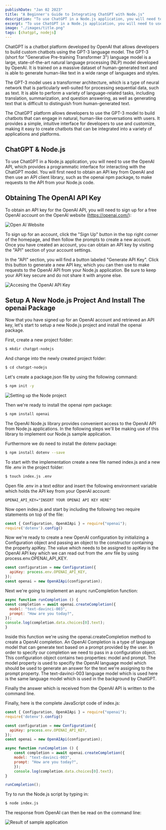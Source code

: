 ```yaml
---
publishDate: "Jan 02 2023"
title: "A Beginner's Guide to Integrating ChatGPT with Node.js"
description: "To use ChatGPT in a Node.js application, you will need to use the OpenAI API, which provides a programmatic interface for interacting with the ChatGPT model. You will first need to obtain an API key from OpenAI and then use an API client library, such as the openai npm package, to make requests to the API from your Node.js code."
excerpt: "To use ChatGPT in a Node.js application, you will need to use the OpenAI API, which provides a programmatic interface for interacting with the ChatGPT model. You will first need to obtain an API key from OpenAI and then use an API client library, such as the openai npm package, to make requests to the API from your Node.js code."
image: "./images/title.png"
tags: [chatgpt, nodejs]
---
```


ChatGPT is a chatbot platform developed by OpenAI that allows developers to build custom chatbots using the GPT-3 language model. The GPT-3 (short for "Generative Pre-training Transformer 3") language model is a large, state-of-the-art natural language processing (NLP) model developed by OpenAI. It is trained on a massive dataset of human-generated text and is able to generate human-like text in a wide range of languages and styles.

The GPT-3 model uses a transformer architecture, which is a type of neural network that is particularly well-suited for processing sequential data, such as text. It is able to perform a variety of language-related tasks, including translation, summarization, and question answering, as well as generating text that is difficult to distinguish from human-generated text.

The ChatGPT platform allows developers to use the GPT-3 model to build chatbots that can engage in natural, human-like conversations with users. It provides a simple, intuitive interface for developers to use and customize, making it easy to create chatbots that can be integrated into a variety of applications and platforms.

## ChatGPT & Node.js

To use ChatGPT in a Node.js application, you will need to use the OpenAI API, which provides a programmatic interface for interacting with the ChatGPT model. You will first need to obtain an API key from OpenAI and then use an API client library, such as the openai npm package, to make requests to the API from your Node.js code.

## Obtaining The OpenAI API Key

To obtain an API key for the OpenAI API, you will need to sign up for a free OpenAI account on the OpenAI website (https://openai.com/):

![Open AI Website](images/10.png)

To sign up for an account, click the "Sign Up" button in the top right corner of the homepage, and then follow the prompts to create a new account. Once you have created an account, you can obtain an API key by visiting the "API" section of your account settings.

In the "API" section, you will find a button labeled "Generate API Key". Click this button to generate a new API key, which you can then use to make requests to the OpenAI API from your Node.js application. Be sure to keep your API key secure and do not share it with anyone else.

![Accesing the OpenAI API Key](images/20.png)

## Setup A New Node.js Project And Install The openai Package

Now that you have signed up for an OpenAI account and retrieved an API key, let's start to setup a new Node.js project and install the openai package.

First, create a new project folder:

```bash
$ mkdir chatgpt-nodejs
```

And change into the newly created project folder:

```bash
$ cd chatgpt-nodejs
```

Let's create a package.json file by using the following command:

```bash
$ npm init -y
```

![Setting up the Node project](images/30.png)

Then we're ready to install the openai npm package:

```bash
$ npm install openai
```

The OpenAI Node.js library provides convenient access to the OpenAI API from Node.js applications. In the following steps we'll be making use of this library to implement our Node.js sample application.

Furthermore we do need to install the dotenv package:

```bash
$ npm install dotenv --save
```

To start with the implementation create a new file named index.js and a new file .env in the project folder:

```bash
$ touch index.js .env
```

Open file .env in a text editor and insert the following environment variable which holds the API key from your OpenAI account:

```
OPENAI_API_KEY="INSERT YOUR OPENAI API KEY HERE"
```

Now open index.js and start by including the following two require statements on top of the file:

```js
const { Configuration, OpenAIApi } = require("openai");
require('dotenv').config()
```

Now we're ready to create a new OpenAI configuration by initializing a Configuration object and passing an object to the constructor containing the property apiKey. The value which needs to be assigned to apiKey is the OpenAI API key which we can read out from the .env file by using process.env.OPENAI_API_KEY.

```js
const configuration = new Configuration({
  apiKey: process.env.OPENAI_API_KEY,
});
const openai = new OpenAIApi(configuration);
```

Next we're going to implement an async runCompletion function:

```js
async function runCompletion () {
const completion = await openai.createCompletion({
  model: "text-davinci-003",
  prompt: "How are you today?",
});
console.log(completion.data.choices[0].text);
}
```

Inside this function we're using the openai.createCompletion method to create a OpenAI completion. An OpenAI Completion is a type of language model that can generate text based on a prompt provided by the user. In order to specify our completion we need to pass in a configuration object. This configuration object contains two properties: model and prompt. The model property is used to specifiy the OpenAI language model which should be used to generate an answer for the text we're assigning to the prompt property. The text-davinci-003 language model which is used here is the same language model which is used in the background by ChatGPT.

Finally the answer which is received from the OpenAI API is written to the command line.

Finally, here is the complete JavaScript code of index.js:

```js
const { Configuration, OpenAIApi } = require("openai");
require('dotenv').config()

const configuration = new Configuration({
  apiKey: process.env.OPENAI_API_KEY,
});
const openai = new OpenAIApi(configuration);

async function runCompletion () {
    const completion = await openai.createCompletion({
    model: "text-davinci-003",
    prompt: "How are you today?",
    });
    console.log(completion.data.choices[0].text);
}

runCompletion();
```

Try to run the Node.js script by typing in:

```bash
$ node index.js
```

The response from OpenAI can then be read on the command line:

![Result of sample application](images/40.png)



